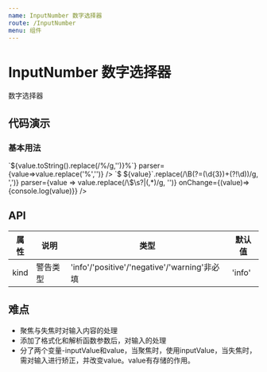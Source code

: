```yaml
---
name: InputNumber 数字选择器
route: /InputNumber
menu: 组件
---
```


# InputNumber 数字选择器

数字选择器

## 代码演示

### 基本用法

<Playground>
    <InputNumber/>
</Playground>

<Playground>
    <InputNumber step={0.1} max={2} min={-2} inputValue={0.1}/>
</Playground>

<Playground>
    <InputNumber
    	min={10} 
    	max={100}
    	formatter={value => `${value.toString().replace(/%/g,'')}%`}
    	parser={value=>value.replace('%','')}
	/>
</Playground>

<Playground>
    <InputNumber disabled/>
</Playground>

<Playground>
      <InputNumber
      min={10} 
      max={100}
      inputValue={1111}
  />
</Playground>

<Playground>
	<InputNumber
	  max={100000000000}
	  min={-100000000000}
      inputValue={1000}
      formatter={value => `$ ${value}`.replace(/\B(?=(\d{3})+(?!\d))/g, ',')}
      parser={value => value.replace(/\$\s?|(,*)/g, '')}
      onChange={(value)=>{console.log(value)}}
	/>
</Playground>

<Playground>
  <InputNumber size="small"/>
  <InputNumber size="default"/>
  <InputNumber size="large"/>
</Playground>

## API

| 属性 | 说明     | 类型                                         | 默认值 |
| ---- | -------- | -------------------------------------------- | ------ |
| kind | 警告类型 | 'info'/'positive'/'negative'/'warning'非必填 | 'info' |

## 难点
* 聚焦与失焦时对输入内容的处理
* 添加了格式化和解析函数参数后，对输入的处理
* 分了两个变量-inputValue和value，当聚焦时，使用inputValue，当失焦时，需对输入进行矫正，并改变value。value有存储的作用。